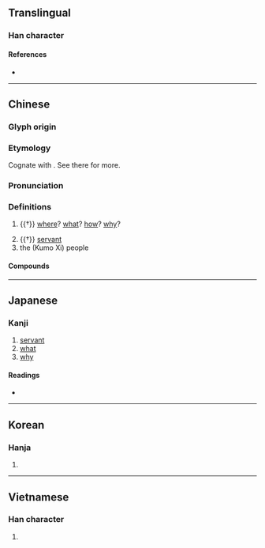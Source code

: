 {{character info}}
==Translingual==

===Han character===
{{Han char|rn=37|rad=大|as=07|sn=10|four=20430|canj=BVIK|ids=⿱爫𡗞}}

====References====
* {{Han ref|kx=0252.100|dkj=05930|dj=0514.050|hdz=10541.110|uh=595A|ud=22874|bh=AE4F|bd=44623}}

----

==Chinese==
{{zh-forms}}

===Glyph origin===
{{Han etym}}

===Etymology===
Cognate with {{och-l|何|id=1|what; where; why; how}}. See there for more.

===Pronunciation===
{{zh-pron
|m=xī
|c=hai4
|mn=hê
|mn-t=hi1/hi5
|mc=y
|oc=y
|ma=
|cat=con,adv,pron,n
}}

===Definitions===
{{zh-hanzi}}

# {{†}} [[where]]? [[what]]? [[how]]? [[why]]?
#: {{zh-x|^子-路 曰：「^衛 君 待 子 而 為政，子 將 奚 先？」|Zi Lu said, "The ruler of Wei has been waiting for you, in order with you to administer the government. '''What''' will you consider the first thing to be done?"|ref=Analects}}
#: {{zh-x|或 謂 孔子 曰：「子 奚 不 為政？」|Some one addressed Confucius, saying, "Sir, '''why''' are you not engaged in the government?"|CL|ref=Analects}}
#: {{zh-x|彼 且 奚 適 也？|'''Where''' is it going to?|ref=Zhuangzi}}
# {{†}} [[servant]]
# the {{w|Kumo Xi|Xi}} (Kumo Xi) people

====Compounds====
{{zh-der|庫莫奚|奚兒|奚凌|奚奴|奚琴|奚由|奚自|奚若|奚落|奚隸|小奚奴|祁奚之舉|祁奚舉午|祁奚薦仇|迷奚}}

----

==Japanese==

===Kanji===
{{ja-kanji|grade=|rs=大07}}

# [[servant]]
# [[what]]
# [[why]]

====Readings====
* {{ja-readings|on=[[けい]] (kei)|kun=[[なんぞ]] (nanzo)}}

----

==Korean==

===Hanja===
{{ko-hanja|hangeul=해|rv=hae|mr=hae}}

# {{rfdef|ko|sort=大07}}

----

==Vietnamese==

===Han character===
{{vi-hantu|[[hề]]|rs=大07}}

# {{rfdef|vi|sort=大07}}